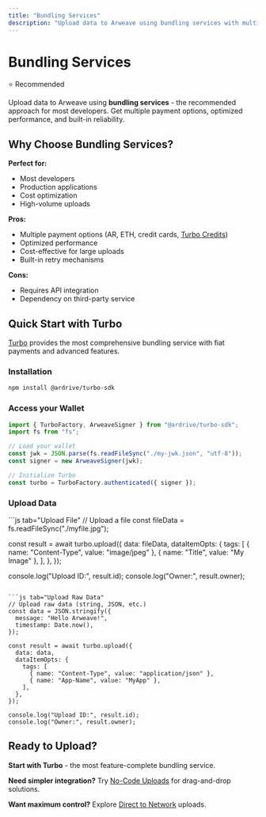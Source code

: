 ```yaml
---
title: "Bundling Services"
description: "Upload data to Arweave using bundling services with multiple payment options and optimized performance"
---
```


# Bundling Services

⭐ Recommended

Upload data to Arweave using **bundling services** - the recommended approach for most developers. Get multiple payment options, optimized performance, and built-in reliability.

## Why Choose Bundling Services?

**Perfect for:**

- Most developers
- Production applications
- Cost optimization
- High-volume uploads

**Pros:**

- Multiple payment options (AR, ETH, credit cards, [Turbo Credits](https://docs.ardrive.io/docs/turbo/credits/#overview))
- Optimized performance
- Cost-effective for large uploads
- Built-in retry mechanisms

**Cons:**

- Requires API integration
- Dependency on third-party service

## Quick Start with Turbo

[Turbo](https://github.com/ardriveapp/turbo-sdk) provides the most comprehensive bundling service with fiat payments and advanced features.

### Installation

```bash
npm install @ardrive/turbo-sdk
```

### Access your Wallet

```js
import { TurboFactory, ArweaveSigner } from "@ardrive/turbo-sdk";
import fs from "fs";

// Load your wallet
const jwk = JSON.parse(fs.readFileSync("./my-jwk.json", "utf-8"));
const signer = new ArweaveSigner(jwk);

// Initialize Turbo
const turbo = TurboFactory.authenticated({ signer });
```

### Upload Data

<CodeGroup>
```js tab="Upload File"
// Upload a file
const fileData = fs.readFileSync("./myfile.jpg");

const result = await turbo.upload({
data: fileData,
dataItemOpts: {
tags: [
{ name: "Content-Type", value: "image/jpeg" },
{ name: "Title", value: "My Image" },
],
},
});

console.log("Upload ID:", result.id);
console.log("Owner:", result.owner);

```

```js tab="Upload Raw Data"
// Upload raw data (string, JSON, etc.)
const data = JSON.stringify({
  message: "Hello Arweave!",
  timestamp: Date.now(),
});

const result = await turbo.upload({
  data: data,
  dataItemOpts: {
    tags: [
      { name: "Content-Type", value: "application/json" },
      { name: "App-Name", value: "MyApp" },
    ],
  },
});

console.log("Upload ID:", result.id);
console.log("Owner:", result.owner);
```

</CodeGroup>

## Ready to Upload?

**Start with Turbo** - the most feature-complete bundling service.

**Need simpler integration?** Try [No-Code Uploads](/how-to-upload-data/no-code) for drag-and-drop solutions.

**Want maximum control?** Explore [Direct to Network](/how-to-upload-data/direct-to-network) uploads.
